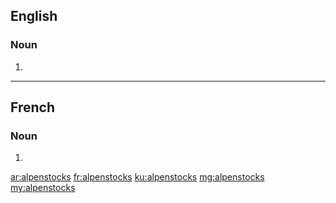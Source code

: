 ==English==

===Noun===
{{head|en|noun plural form}}

# {{plural of|alpenstock|lang=en}}

----

==French==

===Noun===
{{head|fr|noun plural form|g=m}}

# {{plural of|alpenstock|lang=fr}}

[[ar:alpenstocks]]
[[fr:alpenstocks]]
[[ku:alpenstocks]]
[[mg:alpenstocks]]
[[my:alpenstocks]]